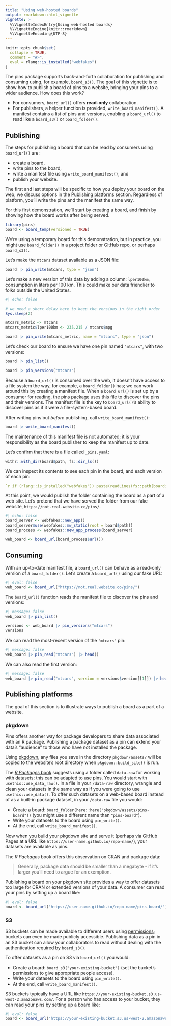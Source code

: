 ```yaml
---
title: "Using web-hosted boards"
output: rmarkdown::html_vignette
vignette: >
  %\VignetteIndexEntry{Using web-hosted boards}
  %\VignetteEngine{knitr::rmarkdown}
  %\VignetteEncoding{UTF-8}
---
```


```r
knitr::opts_chunk$set(
  collapse = TRUE,
  comment = "#>",
  eval = rlang::is_installed("webfakes")
)
```

The pins package supports back-and-forth collaboration for publishing and consuming using, for example, `board_s3()`.
The goal of this vignette is to show how to publish a board of pins to a website, bringing your pins to a wider audience. How does this work?

- For consumers, `board_url()` offers **read-only** collaboration.
- For publishers, a helper function is provided, `write_board_manifest()`.
A manifest contains a list of pins and versions, enabling
a `board_url()` to read like a `board_s3()` or `board_folder()`.

## Publishing

The steps for publishing a board that can be read by consumers using `board_url()` are:

- create a board,
- write pins to the board,
- write a manifest file using `write_board_manifest()`, and
- publish your website.

The first and last steps will be specific to how you deploy your board on the web; we discuss options in the [Publishing platforms] section. Regardless of platform, you'll write the pins and the manifest the same way.

For this first demonstration, we'll start by creating a board, and finish by showing how the board works after being served.

```r
library(pins)
board <- board_temp(versioned = TRUE)
```

We're using a temporary board for this demonstration, but in practice, you might use `board_folder()` in a project folder or GitHub repo, or perhaps `board_s3()`.

Let's make the `mtcars` dataset available as a JSON file:

```r
board |> pin_write(mtcars, type = "json")
```

Let's make a new version of this data by adding a column: `lper100km`, consumption in liters per 100 km.
This could make our data friendlier to folks outside the United States.


```r
#| echo: false

# we need a short delay here to keep the versions in the right order
Sys.sleep(2)
```

```r
mtcars_metric <- mtcars
mtcars_metric$lper100km <- 235.215 / mtcars$mpg

board |> pin_write(mtcars_metric, name = "mtcars", type = "json")
```

Let's check our board to ensure we have one pin named `"mtcars"`, with two versions:

```r
board |> pin_list()

board |> pin_versions("mtcars")
```

Because a `board_url()` is consumed over the web, it doesn't have access to a file system the way, for example, a `board_folder()` has; we can work around this by creating a manifest file.
When a `board_url()` is set up by a consumer for reading, the pins package uses this file to discover the pins and their versions.
The manifest file is the key to `board_url()`'s ability to discover pins as if it were a file-system-based board.

After writing pins but *before* publishing, call `write_board_manifest()`:

```r
board |> write_board_manifest()
```

The maintenance of this manifest file is not automated; it is your responsibility as the board publisher to keep the manifest up to date.

Let's confirm that there is a file called `_pins.yaml`:

```r
withr::with_dir(board$path, fs::dir_ls())
```

We can inspect its contents to see each pin in the board, and each version of each pin:

```yaml
`r if (rlang::is_installed("webfakes")) paste(readLines(fs::path(board$path, "_pins.yaml")), collapse = "\n")`
```

At this point, we would publish the folder containing the board as a part of a web site.
Let's pretend that we have served the folder from our fake website, `https://not.real.website.co/pins/`.

```r
#| echo: false
board_server <- webfakes::new_app()
board_server$use(webfakes::mw_static(root = board$path))
board_process <- webfakes::new_app_process(board_server)

web_board <- board_url(board_process$url())
```

## Consuming

With an up-to-date manifest file, a `board_url()` can behave as a read-only version of a `board_folder()`.
Let's create a `board_url()` using our fake URL:

```r
#| eval: false
web_board <- board_url("https://not.real.website.co/pins/")
```

The `board_url()` function reads the manifest file to discover the pins and versions:

```r
#| message: false
web_board |> pin_list()

versions <- web_board |> pin_versions("mtcars")
versions
```

We can read the most-recent version of the `"mtcars"` pin:

```r
#| message: false
web_board |> pin_read("mtcars") |> head()
```

We can also read the first version:

```r
#| message: false
web_board |> pin_read("mtcars", version = versions$version[[1]]) |> head()
```

## Publishing platforms

The goal of this section is to illustrate ways to publish a board as a part of a website.


### pkgdown

Pins offers another way for package developers to share data associated with an R package. 
Publishing a package dataset as a pin can extend your data's "audience" to those who have not installed the package.

Using [pkgdown](https://pkgdown.r-lib.org/articles/customise.html#additional-html-and-files), any files you save in the directory `pkgdown/assets/` will be copied to the website's root directory when `pkgdown::build_site()` is run.

The [_R Packages_ book](https://r-pkgs.org/data.html#sec-data-data-raw) suggests using a folder called `data-raw` for working with datasets; this can be adapted to use pins. You would start with `usethis::use_data_raw()`.
In a file in your `/data-raw` directory, wrangle and clean your datasets in the same way as if you were going to use `usethis::use_data()`.
To offer such datasets on a web-based board instead of as a built-in package dataset, in your `/data-raw` file you would:

- Create a board: `board_folder(here::here("pkgdown/assets/pins-board"))` (you might use a different name than `"pins-board"`).
- Write your datasets to the board using `pin_write()`.
- At the end, call `write_board_manifest()`.

Now when you build your pkgdown site and serve it (perhaps via GitHub Pages at a URL like `https://user-name.github.io/repo-name/`), your datasets are available as pins.

The _R Packages_ book offers this observation on CRAN and package data:

> Generally, package data should be smaller than a megabyte - if it’s larger you’ll need to argue for an exemption.

Publishing a board on your pkgdown site provides a way to offer datasets too large for CRAN or extended versions of your data. A consumer can read your pins by setting up a board like:

```r
#| eval: false
board <- board_url("https://user-name.github.io/repo-name/pins-board/")
```


### S3

S3 buckets can be made available to different users using [permissions](https://docs.aws.amazon.com/config/latest/developerguide/s3-bucket-policy.html); buckets can even be made publicly accessible. Publishing data as a pin in an S3 bucket can allow your collaborators to read without dealing with the authentication required by `board_s3()`.

To offer datasets as a pin on S3 via `board_url()` you would:

- Create a board: `board_s3("your-existing-bucket")` (set the bucket's permissions to give appropriate people access).
- Write your datasets to the board using `pin_write()`.
- At the end, call `write_board_manifest()`.

S3 buckets typically have a URL like `https://your-existing-bucket.s3.us-west-2.amazonaws.com/`. For a person who has access to your bucket, they can read your pins by setting up a board like:

```r
#| eval: false
board <- board_url("https://your-existing-bucket.s3.us-west-2.amazonaws.com/")
```


